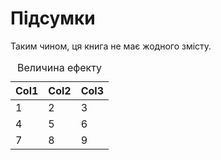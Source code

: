 # Підсумки

Таким чином, ця книга не має жодного змісту.

| Col1 | Col2 | Col3 |
|------|------|------|
| 1    | 2    | 3    |
| 4    | 5    | 6    |
| 7    | 8    | 9    |

: Величина ефекту
